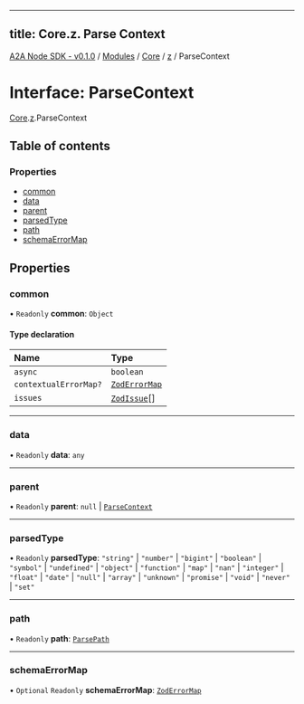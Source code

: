 
---
title: Core.z. Parse Context
---

[A2A Node SDK - v0.1.0](/api-reference/README) / [Modules](/api-reference/modules) / [Core](/api-reference/modules/Core) / [z](/api-reference/modules/Core.z) / ParseContext

# Interface: ParseContext

[Core](/api-reference/modules/Core).[z](/api-reference/modules/Core.z).ParseContext

## Table of contents

### Properties

- [common](Core.z.ParseContext.md#common)
- [data](Core.z.ParseContext.md#data)
- [parent](Core.z.ParseContext.md#parent)
- [parsedType](Core.z.ParseContext.md#parsedtype)
- [path](Core.z.ParseContext.md#path)
- [schemaErrorMap](Core.z.ParseContext.md#schemaerrormap)

## Properties

### common

• `Readonly` **common**: `Object`

#### Type declaration

| Name | Type |
| :------ | :------ |
| `async` | `boolean` |
| `contextualErrorMap?` | [`ZodErrorMap`](../modules/Core.z.md#zoderrormap) |
| `issues` | [`ZodIssue`](../modules/Core.z.md#zodissue)[] |

___

### data

• `Readonly` **data**: `any`

___

### parent

• `Readonly` **parent**: ``null`` \| [`ParseContext`](Core.z.ParseContext)

___

### parsedType

• `Readonly` **parsedType**: ``"string"`` \| ``"number"`` \| ``"bigint"`` \| ``"boolean"`` \| ``"symbol"`` \| ``"undefined"`` \| ``"object"`` \| ``"function"`` \| ``"map"`` \| ``"nan"`` \| ``"integer"`` \| ``"float"`` \| ``"date"`` \| ``"null"`` \| ``"array"`` \| ``"unknown"`` \| ``"promise"`` \| ``"void"`` \| ``"never"`` \| ``"set"``

___

### path

• `Readonly` **path**: [`ParsePath`](../modules/Core.z.md#parsepath)

___

### schemaErrorMap

• `Optional` `Readonly` **schemaErrorMap**: [`ZodErrorMap`](../modules/Core.z.md#zoderrormap)
